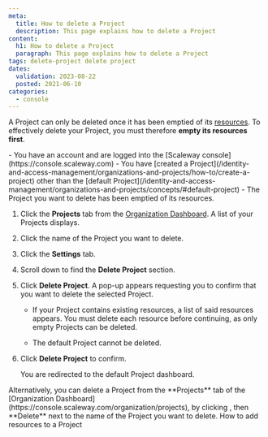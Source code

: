 ```yaml
---
meta:
  title: How to delete a Project
  description: This page explains how to delete a Project
content:
  h1: How to delete a Project
  paragraph: This page explains how to delete a Project
tags: delete-project delete project
dates:
  validation: 2023-08-22
  posted: 2021-06-10
categories:
  - console
---
```


A Project can only be deleted once it has been emptied of its [resources](/identity-and-access-management/iam/concepts/#resource). To effectively delete your Project, you must therefore **empty its resources first**.

<Macro id="iam-requirements" />

<Message type="requirement">
  - You have an account and are logged into the [Scaleway console](https://console.scaleway.com)
  - You have [created a Project](/identity-and-access-management/organizations-and-projects/how-to/create-a-project) other than the [default Project](/identity-and-access-management/organizations-and-projects/concepts/#default-project)
  - The Project you want to delete has been emptied of its resources.
</Message>

1. Click the **Projects** tab from the [Organization Dashboard](https://console.scaleway.com/organization). A list of your Projects displays.
2. Click the name of the Project you want to delete.
2. Click the **Settings** tab.
3. Scroll down to find the **Delete Project** section.
4. Click **Delete Project**. A pop-up appears requesting you to confirm that you want to delete the selected Project.
    <Message type="important">
    - If your Project contains existing resources, a list of said resources appears. You must delete each resource before continuing, as only empty Projects can be deleted.

    - The default Project cannot be deleted.
    </Message>
5. Click **Delete Project** to confirm. 

    You are redirected to the default Project dashboard.

<Message type="tip">
Alternatively, you can delete a Project from the **Projects** tab of the [Organization Dashboard](https://console.scaleway.com/organization/projects), by clicking <Icon name="more" />, then **Delete** next to the name of the Project you want to delete.
</Message>

<Navigation title="See also">
  <PreviousButton to="/identity-and-access-management/organizations-and-projects/how-to/add-resources-project/">How to add resources to a Project</PreviousButton>
</Navigation>
